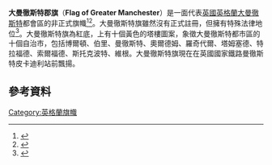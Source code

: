 {{expand|time=2016-02-24T13:17:43+00:00}}
{{Infobox flag
| Name = Greater Manchester
| Article = 
| Type = 
| Image =Unofficial_County_Flag_of_Greater_Manchester.svg
| Nickname = 
| Morenicks = 
| Use = 
| Symbol = 
| Proportion = 3:5
| Adoption = 尚未獲得承認
| Design = 
| Designer = 
}}
'''大曼徹斯特郡旗'''（'''Flag of Greater Manchester'''）是一面代表[[英國|英國]][[英格蘭|英格蘭]][[大曼徹斯特|大曼徹斯特]]都會區的非正式旗幟<ref>{{cite web|url=http://www.ons.gov.uk/ons/guide-method/geography/beginner-s-guide/maps/uk-counties-and-unitary-administrations-as-at-2009.pdf|title=UK counties and unitary administrations as at 2009|accessdate=2013-10-21|format=pdf|publisher=Office for National Statistics|archive-date=2013-10-21|archive-url=https://web.archive.org/web/20131021223918/http://www.ons.gov.uk/ons/guide-method/geography/beginner-s-guide/maps/uk-counties-and-unitary-administrations-as-at-2009.pdf|dead-url=no}}</ref><ref>{{cite web|url=http://www.flyingcolours.org/product-detail.php?ID=3267|title=Greater Manchester|accessdate=2013-08-12|work=County Flags|publisher=Flying Colours Flagmakers|deadurl=yes|archiveurl=https://web.archive.org/web/20131023015517/http://www.flyingcolours.org/product-detail.php?ID=3267|archivedate=2013-10-23}}</ref>。大曼徹斯特旗雖然沒有正式註冊，但擁有特殊法律地位<ref>{{cite web |url=https://www.gov.uk/government/uploads/system/uploads/attachment_data/file/15438/flying_flags_guide.pdf |title=Plain English guide to flying flags |accessdate=2013-08-12 |date=November 2012 |format=PDF |publisher=Department for Communities and Local Government |page=1 |deadurl=yes |archiveurl=https://web.archive.org/web/20131021091206/https://www.gov.uk/government/uploads/system/uploads/attachment_data/file/15438/flying_flags_guide.pdf |archivedate=2013-10-21 }}</ref>。大曼徹斯特旗為紅底，上有十個黃色的塔樓圖案，象徵大曼徹斯特都市區的十個自治市，包括博爾頓、伯里、曼徹斯特、奧爾德姆、羅奇代爾、塔姆塞德、特拉福德、索爾福德、斯托克波特、維根。大曼徹斯特旗現在在英國國家鐵路曼徹斯特皮卡迪利站前飄揚。
==參考資料==
{{reflist}}
[[Category:英格蘭旗幟|Category:英格蘭旗幟]]